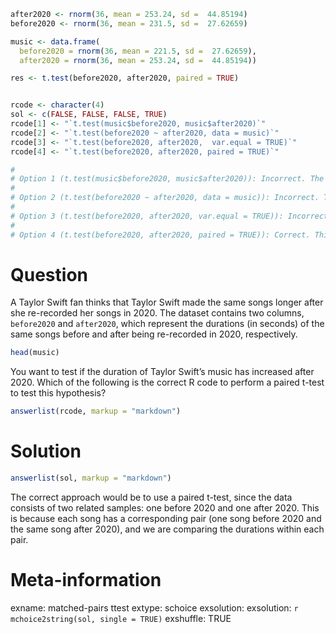 ```r
after2020 <- rnorm(36, mean = 253.24, sd =  44.85194)
before2020 <- rnorm(36, mean = 231.5, sd =  27.62659)

music <- data.frame(
  before2020 = rnorm(36, mean = 221.5, sd =  27.62659),
  after2020 = rnorm(36, mean = 253.24, sd =  44.85194))

res <- t.test(before2020, after2020, paired = TRUE)


rcode <- character(4)
sol <- c(FALSE, FALSE, FALSE, TRUE)
rcode[1] <- "`t.test(music$before2020, music$after2020)`"
rcode[2] <- "`t.test(before2020 ~ after2020, data = music)`"
rcode[3] <- "`t.test(before2020, after2020,  var.equal = TRUE)`"
rcode[4] <- "`t.test(before2020, after2020, paired = TRUE)`"

# 
# Option 1 (t.test(music$before2020, music$after2020)): Incorrect. The paired argument is missing, so it will treat the data as two independent samples instead of paired samples.
# 
# Option 2 (t.test(before2020 ~ after2020, data = music)): Incorrect. This formula approach is used for independent samples and would not work for paired data.
# 
# Option 3 (t.test(before2020, after2020, var.equal = TRUE)): Incorrect. This is for a two-sample t-test assuming equal variances, which does not apply in this case because we are dealing with paired data.
# 
# Option 4 (t.test(before2020, after2020, paired = TRUE)): Correct. This is the appropriate code for a paired t-test, which is the right test for comparing two related groups (before and after 2020).
```


Question
================
A Taylor Swift fan thinks that Taylor Swift made the same songs longer after she re-recorded her songs in 2020. The dataset contains two columns, `before2020` and `after2020`, which represent the durations (in seconds) of the same songs before and after being re-recorded in 2020, respectively.

```r
head(music)
```

You want to test if the duration of Taylor Swift's music has increased after 2020. Which of the following is the correct R code to perform a paired t-test to test this hypothesis?

```r
answerlist(rcode, markup = "markdown")
```







Solution
================
```r
answerlist(sol, markup = "markdown")
```


The correct approach would be to use a paired t-test, since the data consists of two related samples: one before 2020 and one after 2020. This is because each song has a corresponding pair (one song before 2020 and the same song after 2020), and we are comparing the durations within each pair.





Meta-information
================
exname: matched-pairs ttest
extype: schoice
exsolution: exsolution: `r mchoice2string(sol, single = TRUE)`
exshuffle: TRUE